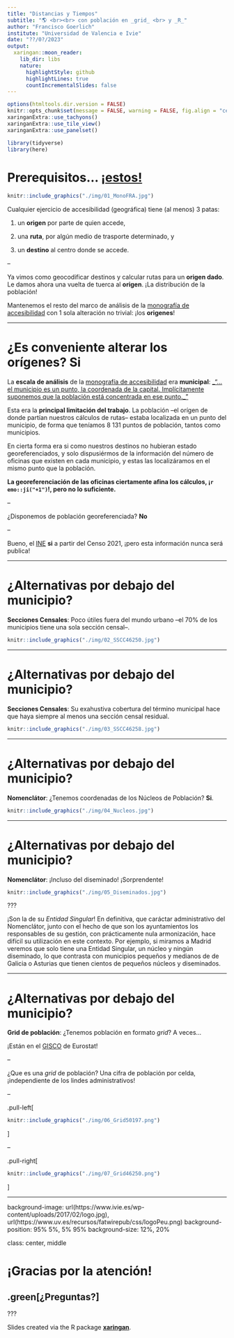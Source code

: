 ```yaml
---
title: "Distancias y Tiempos"
subtitle: "🌎 <br><br> con población en _grid_ <br> y _R_"
author: "Francisco Goerlich"
institute: "Universidad de Valencia e Ivie"
date: "??/0?/2023"
output:
  xaringan::moon_reader:
    lib_dir: libs
    nature:
      highlightStyle: github
      highlightLines: true
      countIncrementalSlides: false
---
```


```r
options(htmltools.dir.version = FALSE)
knitr::opts_chunk$set(message = FALSE, warning = FALSE, fig.align = "center")
xaringanExtra::use_tachyons()
xaringanExtra::use_tile_view()
xaringanExtra::use_panelset()
```

```r
library(tidyverse)
library(here)
```

# Prerequisitos... [¡estos!](https://go.uv.es/goerlich/Routing)

```r
knitr::include_graphics("./img/01_MonoFRA.jpg")
```

Cualquier ejercicio de accesibilidad (geográfica) tiene (al menos) 3 patas:

1. un **origen** por parte de quien accede,

2. una **ruta**, por algún medio de trasporte determinado, y

3. un **destino** al centro donde se accede.

--

Ya vimos como geocodificar destinos y calcular rutas para un **origen dado**. Le damos ahora una vuelta de tuerca al **origen**.
¡La distribución de la población!

Mantenemos el resto del marco de análisis de la [monografía de accesibilidad](https://www.ivie.es/es_ES/ptproyecto/distribucion-la-poblacion-acceso-los-servicios-publicos/)
con 1 sola alteración no trivial: ¡los **origenes**!

---

# ¿Es conveniente alterar los orígenes? **Si**

La **escala de análisis** de la [monografía de accesibilidad](https://www.ivie.es/es_ES/ptproyecto/distribucion-la-poblacion-acceso-los-servicios-publicos/) era
**municipal**: [_"...el municipio es un punto, la coordenada de la capital. Implícitamente suponemos que la población está concentrada en ese punto._"](https://fgoerlich.github.io/Routing/#20)

Esta era la **principal limitación del trabajo**. La población &ndash;el orígen de donde partían nuestros cálculos de rutas&ndash; estaba localizada en un punto del municipio,
de forma que teníamos 8 131 puntos de población, tantos como municipios. 

En cierta forma era si como nuestros destinos no hubieran estado georeferenciados, y solo dispusiérmos de la información del número de oficinas que existen en cada municipio,
y estas las localizáramos en el mismo punto que la población.

**La georeferenciación de las oficinas ciertamente afina los cálculos, ¡`r emo::ji("+1")`!, pero no lo suficiente.**

--

¿Disponemos de población georeferenciada? **No**

--

Bueno, el [INE](https://www.ine.es/) **si** a partir del Censo 2021, ¡pero esta información nunca será publica!

---

# ¿Alternativas por debajo del municipio?

**Secciones Censales**: Poco útiles fuera del mundo urbano &ndash;el 70% de los municipios tiene una sola sección censal&ndash;.

```r
knitr::include_graphics("./img/02_SSCC46250.jpg")
```

---

# ¿Alternativas por debajo del municipio?

**Secciones Censales**: Su exahustiva cobertura del término municipal hace que haya siempre al menos una sección censal residual.

```r
knitr::include_graphics("./img/03_SSCC46258.jpg")
```

---

# ¿Alternativas por debajo del municipio?

**Nomenclátor**: ¿Tenemos coordenadas de los Núcleos de Población? **Si**. 

```r
knitr::include_graphics("./img/04_Nucleos.jpg")
```

---

# ¿Alternativas por debajo del municipio?

**Nomenclátor**: ¡Incluso del diseminado! ¡Sorprendente! 

```r
knitr::include_graphics("./img/05_Diseminados.jpg")
```

???

¡Son la de su _Entidad Singular_!
En definitiva, que caráctar administrativo del Nomenclátor, junto con el hecho de que son los ayuntamientos los responsables de su gestión,
con prácticamente nula armonización, hace difícil su utilización en este contexto.
Por ejemplo, si miramos a Madrid veremos que solo tiene una Entidad Singular, un núcleo y ningún diseminado, lo que contrasta con municipios pequeños
y medianos de de Galicia o Asturias que tienen cientos de pequeños núcleos y diseminados.

---

# ¿Alternativas por debajo del municipio?

**Grid de población**: ¿Tenemos población en formato _grid_? A veces...

¡Están en el [GISCO](https://ec.europa.eu/eurostat/web/gisco) de Eurostat!

--

¿Que es una _grid_ de población? Una cifra de población por celda, ¡independiente de los lindes administrativos!

--

.pull-left[

```r
knitr::include_graphics("./img/06_Grid50197.png")
```

]

--

.pull-right[

```r
knitr::include_graphics("./img/07_Grid46250.png")
```

]

---

background-image: url(https://www.ivie.es/wp-content/uploads/2017/02/logo.jpg), url(https://www.uv.es/recursos/fatwirepub/css/logoPeu.png)
background-position: 95% 5%, 5% 95%
background-size: 12%, 20%

class: center, middle

# ¡Gracias por la atención!

## .green[¿Preguntas?]

???

Slides created via the R package [**xaringan**](https://github.com/yihui/xaringan).

